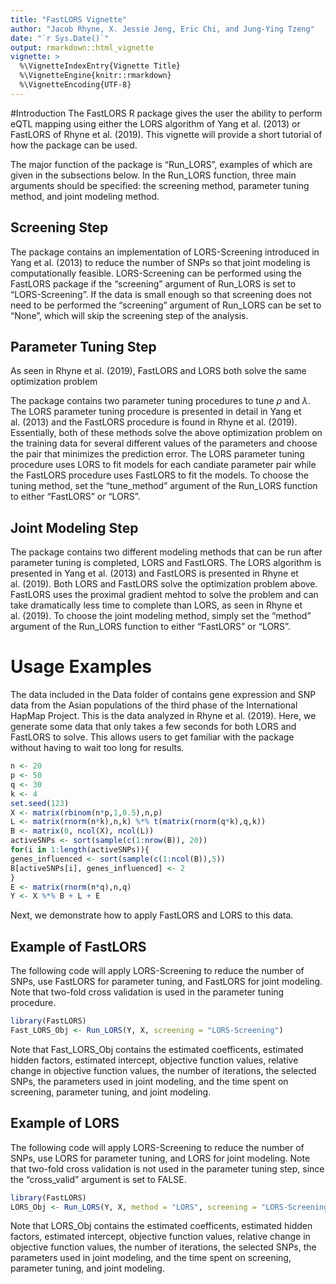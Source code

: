 ```yaml
---
title: "FastLORS Vignette"
author: "Jacob Rhyne, X. Jessie Jeng, Eric Chi, and Jung-Ying Tzeng"
date: "`r Sys.Date()`"
output: rmarkdown::html_vignette
vignette: >
  %\VignetteIndexEntry{Vignette Title}
  %\VignetteEngine{knitr::rmarkdown}
  %\VignetteEncoding{UTF-8}
---
```


#Introduction
The FastLORS R package gives the user the ability to perform eQTL mapping using either the LORS algorithm of Yang et al. (2013) or FastLORS of Rhyne et al. (2019).  This vignette will provide a short tutorial of how the package can be used.

The major function of the package is "Run_LORS", examples of which are given in the subsections below.  In the Run_LORS function, three main arguments should be specified: the screening method, parameter tuning method, and joint modeling method.

## Screening Step 

The package contains an implementation of LORS-Screening introduced in Yang et al. (2013) to reduce the number of SNPs so that joint modeling is computationally feasible.  LORS-Screening can be performed using the FastLORS package if the "screening" argument of Run_LORS is set to "LORS-Screening".  If the data is small enough so that screening does not need to be performed the "screening" argument of Run_LORS can be set to "None", which will skip the screening step of the analysis.

## Parameter Tuning Step

As seen in Rhyne et al. (2019), FastLORS and LORS both solve the same optimization problem

\begin{equation}
min_{\textbf{B},\textbf{$\mu$},\textbf{L}} \frac{1}{2} \lVert \textbf{Y} - \textbf{XB} - \textbf{1$\mu$} - \textbf{L} \rVert_F^2 + \rho \lVert \textbf{B} \rVert_1 + \lambda \lVert \textbf{L} \rVert_*
\end{equation}

The package contains two parameter tuning procedures to tune $\rho$ and $\lambda$.  The LORS parameter tuning procedure is presented in detail in Yang et al. (2013) and the FastLORS procedure is found in Rhyne et al. (2019).  Essentially, both of these methods solve the above optimization problem on the training data for several different values of the parameters and choose the pair that minimizes the prediction error.  The LORS parameter tuning procedure uses LORS to fit models for each candiate parameter pair while the FastLORS procedure uses FastLORS to fit the models.  To choose the tuning method, set the "tune_method" argument of the Run_LORS function to either "FastLORS" or "LORS".

## Joint Modeling Step

The package contains two different modeling methods that can be run after parameter tuning is completed, LORS and FastLORS.  The LORS algorithm is presented in Yang et al. (2013) and FastLORS is presented in Rhyne et al. (2019).  Both LORS and FastLORS solve the optimization problem above.  FastLORS uses the proximal gradient mehtod to solve the problem and can take dramatically less time to complete than LORS, as seen in Rhyne et al. (2019).  To choose the joint modeling method, simply set the "method" argument of the Run_LORS function to either "FastLORS" or "LORS".

# Usage Examples

The data included in the Data folder of \url{https://github.com/jdrhyne2/FastLORS} contains gene expression and SNP data from the Asian populations of the third phase of the International HapMap Project.  This is the data analyzed in Rhyne et al. (2019).  Here, we generate some data that only takes a few seconds for both LORS and FastLORS to solve.  This allows users to get familiar with the package without having to wait too long for results. 

```r
n <- 20
p <- 50
q <- 30
k <- 4
set.seed(123)
X <- matrix(rbinom(n*p,1,0.5),n,p)
L <- matrix(rnorm(n*k),n,k) %*% t(matrix(rnorm(q*k),q,k))
B <- matrix(0, ncol(X), ncol(L))
activeSNPs <- sort(sample(c(1:nrow(B)), 20))
for(i in 1:length(activeSNPs)){
genes_influenced <- sort(sample(c(1:ncol(B)),5))
B[activeSNPs[i], genes_influenced] <- 2
}
E <- matrix(rnorm(n*q),n,q)
Y <- X %*% B + L + E
```

Next, we demonstrate how to apply FastLORS and LORS to this data.

## Example of FastLORS

The following code will apply LORS-Screening to reduce the number of SNPs, use FastLORS for parameter tuning, and FastLORS for joint modeling.  Note that two-fold cross validation is used in the parameter tuning procedure.

```r
library(FastLORS)
Fast_LORS_Obj <- Run_LORS(Y, X, screening = "LORS-Screening")
```

Note that Fast_LORS_Obj contains the estimated coefficents, estimated hidden factors, estimated intercept, objective function values, relative change in objective function values, the number of iterations, the selected SNPs, the parameters used in joint modeling, and the time spent on screening, parameter tuning, and joint modeling. 

## Example of LORS

The following code will apply LORS-Screening to reduce the number of SNPs, use LORS for parameter tuning, and LORS for joint modeling.  Note that two-fold cross validation is not used in the parameter tuning step, since the "cross_valid" argument is set to FALSE.

```r
library(FastLORS)
LORS_Obj <- Run_LORS(Y, X, method = "LORS", screening = "LORS-Screening", tune_method = "LORS", cross_valid = FALSE)
```

Note that LORS_Obj contains the estimated coefficents, estimated hidden factors, estimated intercept, objective function values, relative change in objective function values, the number of iterations, the selected SNPs, the parameters used in joint modeling, and the time spent on screening, parameter tuning, and joint modeling. 
